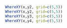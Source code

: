 
```r
WhereXY(x,y2, grid=c(5,5)) 
WhereXY(x,y2, grid=c(5,5)) 
WhereXY(x,y3, grid=c(5,5)) 
WhereXY(x,y4, grid=c(5,5)) 
```  
 


